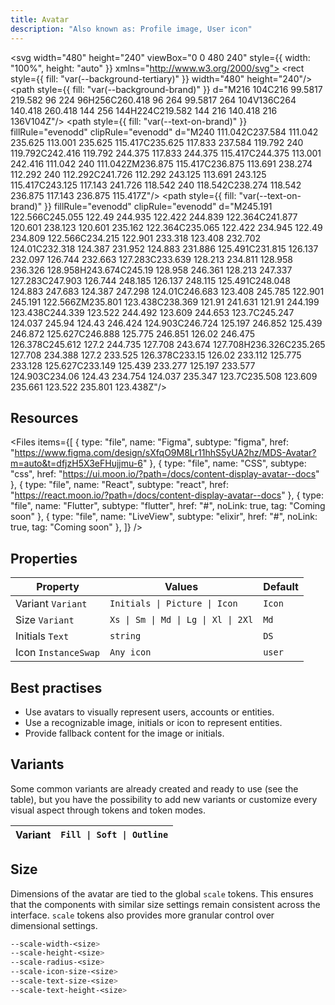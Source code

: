 ```yaml
---
title: Avatar
description: "Also known as: Profile image, User icon"
---
```


<svg width="480" height="240" viewBox="0 0 480 240" style={{ width: "100%", height: "auto" }} xmlns="http://www.w3.org/2000/svg">
<rect style={{ fill: "var(--background-tertiary)" }} width="480" height="240"/>
<path style={{ fill: "var(--background-brand)" }} d="M216 104C216 99.5817 219.582 96 224 96H256C260.418 96 264 99.5817 264 104V136C264 140.418 260.418 144 256 144H224C219.582 144 216 140.418 216 136V104Z"/>
<path style={{ fill: "var(--text-on-brand)" }} fillRule="evenodd" clipRule="evenodd" d="M240 111.042C237.584 111.042 235.625 113.001 235.625 115.417C235.625 117.833 237.584 119.792 240 119.792C242.416 119.792 244.375 117.833 244.375 115.417C244.375 113.001 242.416 111.042 240 111.042ZM236.875 115.417C236.875 113.691 238.274 112.292 240 112.292C241.726 112.292 243.125 113.691 243.125 115.417C243.125 117.143 241.726 118.542 240 118.542C238.274 118.542 236.875 117.143 236.875 115.417Z"/>
<path style={{ fill: "var(--text-on-brand)" }} fillRule="evenodd" clipRule="evenodd" d="M245.191 122.566C245.055 122.49 244.935 122.422 244.839 122.364C241.877 120.601 238.123 120.601 235.162 122.364C235.065 122.422 234.945 122.49 234.809 122.566C234.215 122.901 233.318 123.408 232.702 124.01C232.318 124.387 231.952 124.883 231.886 125.491C231.815 126.137 232.097 126.744 232.663 127.283C233.639 128.213 234.811 128.958 236.326 128.958H243.674C245.19 128.958 246.361 128.213 247.337 127.283C247.903 126.744 248.185 126.137 248.115 125.491C248.048 124.883 247.683 124.387 247.298 124.01C246.683 123.408 245.785 122.901 245.191 122.566ZM235.801 123.438C238.369 121.91 241.631 121.91 244.199 123.438C244.339 123.522 244.492 123.609 244.653 123.7C245.247 124.037 245.94 124.43 246.424 124.903C246.724 125.197 246.852 125.439 246.872 125.627C246.888 125.775 246.851 126.02 246.475 126.378C245.612 127.2 244.735 127.708 243.674 127.708H236.326C235.265 127.708 234.388 127.2 233.525 126.378C233.15 126.02 233.112 125.775 233.128 125.627C233.149 125.439 233.277 125.197 233.577 124.903C234.06 124.43 234.754 124.037 235.347 123.7C235.508 123.609 235.661 123.522 235.801 123.438Z"/>
</svg>

## Resources

<Files
  items={[
    {
      type: "file",
      name: "Figma",
      subtype: "figma",
      href: "https://www.figma.com/design/sXfqO9M8Lr11hhS5yUA2hz/MDS-Avatar?m=auto&t=dfjzH5X3eFHujjmu-6"
    },
    {
      type: "file",
      name: "CSS",
      subtype: "css",
      href: "https://ui.moon.io/?path=/docs/content-display-avatar--docs"
    },
    {
      type: "file",
      name: "React",
      subtype: "react",
      href: "https://react.moon.io/?path=/docs/content-display-avatar--docs"
    },
    {
      type: "file",
      name: "Flutter",
      subtype: "flutter",
      href: "#",
      noLink: true,
      tag: "Coming soon"
    },
    {
      type: "file",
      name: "LiveView",
      subtype: "elixir",
      href: "#",
      noLink: true,
      tag: "Coming soon"
    },
  ]}
/>

## Properties

| **Property**                        | **Values**                                   | **Default**
|-----------------------------------  |----------------------------------------------| -----------------------------------------------
| Variant `Variant`                   | `Initials \| Picture \| Icon`                | `Icon`
| Size `Variant`                      | `Xs \| Sm \| Md \| Lg \| Xl \| 2Xl`          | `Md`
| Initials `Text`                     | `string`                                     | `DS`
| Icon `InstanceSwap`                 | `Any icon`                                   | `user`

## Best practises

- Use avatars to visually represent users, accounts or entities.
- Use a recognizable image, initials or icon to represent entities.
- Provide fallback content for the image or initials.

## Variants

Some common variants are already created and ready to use (see the table), but you have the possibility to add new variants or customize every visual aspect through tokens and token modes.

| **Variant** | `Fill \| Soft \| Outline`
|-----------------------------------|------------

## Size

Dimensions of the avatar are tied to the global `scale` tokens. This ensures that the components with similar size settings remain consistent across the interface. `scale` tokens also provides more granular control over dimensional settings.

```css:scale.css showLineNumbers
--scale-width-<size>
--scale-height-<size>
--scale-radius-<size>
--scale-icon-size-<size>
--scale-text-size-<size>
--scale-text-height-<size>
```
